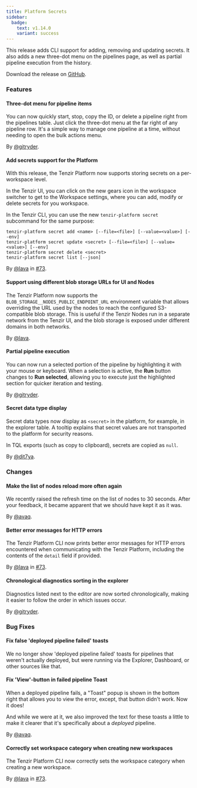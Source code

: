 ```yaml
---
title: Platform Secrets
sidebar:
  badge:
    text: v1.14.0
    variant: success
---
```


This release adds CLI support for adding, removing and updating secrets.  It also adds a new three-dot menu on the pipelines page, as well as partial pipeline execution from the history.

Download the release on [GitHub](https://github.com/tenzir/platform/releases/tag/v1.14.0).

### Features

#### Three-dot menu for pipeline items

You can now quickly start, stop, copy the ID, or delete a pipeline right from the pipelines table.
Just click the three-dot menu at the far right of any pipeline row. It's a simple way to manage one pipeline at a time,
without needing to open the bulk actions menu.

By [@gitryder](https://github.com/gitryder).

#### Add secrets support for the Platform

With this release, the Tenzir Platform now supports storing secrets on a per-workspace level.

In the Tenzir UI, you can click on the new gears icon in the workspace switcher to get to the Workspace settings, where you can add, modify or delete secrets for you workspace.

In the Tenzir CLI, you can use the new `tenzir-platform secret` subcommand for the same purpose: 

```plain
tenzir-platform secret add <name> [--file=<file>] [--value=<value>] [--env]
tenzir-platform secret update <secret> [--file=<file>] [--value=<value>] [--env]
tenzir-platform secret delete <secret>
tenzir-platform secret list [--json]
```

By [@lava](https://github.com/lava) in [#73](https://github.com/tenzir/platform/pull/73).

#### Support using different blob storage URLs for UI and Nodes

The Tenzir Platform now supports the `BLOB_STORAGE__NODES_PUBLIC_ENDPOINT_URL` environment variable that allows overriding the URL used by the nodes to reach the configured S3-compatible blob storage.
This is useful if the Tenzir Nodes run in a separate network from the Tenzir UI, and the blob storage is exposed under different domains in both networks.

By [@lava](https://github.com/lava).

#### Partial pipeline execution

You can now run a selected portion of the pipeline by highlighting it with your mouse or keyboard. When a selection is active,
the **Run** button changes to **Run selected**, allowing you to execute just the highlighted section for quicker iteration and testing.

By [@gitryder](https://github.com/gitryder).

#### Secret data type display

Secret data types now display as `<secret>` in the platform, for example,
in the explorer table. A tooltip explains that secret values are not transported
to the platform for security reasons.

In TQL exports (such as copy to clipboard), secrets are copied as `null`.

By [@dit7ya](https://github.com/dit7ya).

### Changes

#### Make the list of nodes reload more often again

We recently raised the refresh time on the list of nodes to 30 seconds.
After your feedback, it became apparent that we should have kept it as it was.

By [@avaq](https://github.com/avaq).

#### Better error messages for HTTP errors

The Tenzir Platform CLI now prints better error messages for HTTP errors encountered when communicating with the Tenzir Platform, including the contents of the `detail` field if provided.

By [@lava](https://github.com/lava) in [#73](https://github.com/tenzir/platform/pull/73).

#### Chronological diagnostics sorting in the explorer

Diagnostics listed next to the editor are now sorted chronologically, making it easier to follow the order in which issues occur.

By [@gitryder](https://github.com/gitryder).

### Bug Fixes

#### Fix false 'deployed pipeline failed' toasts

We no longer show 'deployed pipeline failed' toasts for pipelines that
weren't actually deployed, but were running via the Explorer,
Dashboard, or other sources like that.

#### Fix 'View'-button in failed pipeline Toast

When a deployed pipeline fails, a "Toast" popup is shown in the bottom right that allows you to view the error, except, that button didn't work. Now it does!

And while we were at it, we also improved the text for these toasts a little to make it clearer that it's specifically about a *deployed* pipeline.

By [@avaq](https://github.com/avaq).

#### Correctly set workspace category when creating new workspaces

The Tenzir Platform CLI now correctly sets the workspace category when creating a new workspace.

By [@lava](https://github.com/lava) in [#73](https://github.com/tenzir/platform/pull/73).
